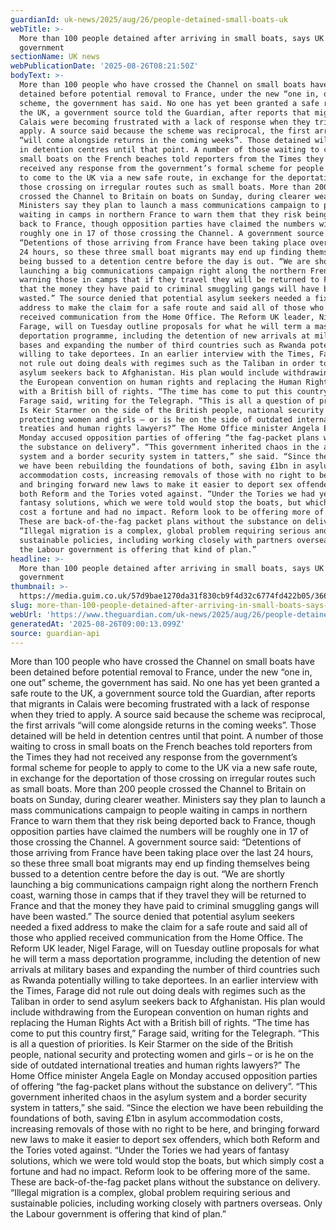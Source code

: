 ```yaml
---
guardianId: uk-news/2025/aug/26/people-detained-small-boats-uk
webTitle: >-
  More than 100 people detained after arriving in small boats, says UK
  government
sectionName: UK news
webPublicationDate: '2025-08-26T08:21:50Z'
bodyText: >-
  More than 100 people who have crossed the Channel on small boats have been
  detained before potential removal to France, under the new “one in, one out”
  scheme, the government has said. No one has yet been granted a safe route to
  the UK, a government source told the Guardian, after reports that migrants in
  Calais were becoming frustrated with a lack of response when they tried to
  apply. A source said because the scheme was reciprocal, the first arrivals
  “will come alongside returns in the coming weeks”. Those detained will be held
  in detention centres until that point. A number of those waiting to cross in
  small boats on the French beaches told reporters from the Times they had not
  received any response from the government’s formal scheme for people to apply
  to come to the UK via a new safe route, in exchange for the deportation of
  those crossing on irregular routes such as small boats. More than 200 people
  crossed the Channel to Britain on boats on Sunday, during clearer weather.
  Ministers say they plan to launch a mass communications campaign to people
  waiting in camps in northern France to warn them that they risk being deported
  back to France, though opposition parties have claimed the numbers will be
  roughly one in 17 of those crossing the Channel. A government source said:
  “Detentions of those arriving from France have been taking place over the last
  24 hours, so these three small boat migrants may end up finding themselves
  being bussed to a detention centre before the day is out. “We are shortly
  launching a big communications campaign right along the northern French coast,
  warning those in camps that if they travel they will be returned to France and
  that the money they have paid to criminal smuggling gangs will have been
  wasted.” The source denied that potential asylum seekers needed a fixed
  address to make the claim for a safe route and said all of those who applied
  received communication from the Home Office. The Reform UK leader, Nigel
  Farage, will on Tuesday outline proposals for what he will term a mass
  deportation programme, including the detention of new arrivals at military
  bases and expanding the number of third countries such as Rwanda potentially
  willing to take deportees. In an earlier interview with the Times, Farage did
  not rule out doing deals with regimes such as the Taliban in order to send
  asylum seekers back to Afghanistan. His plan would include withdrawing from
  the European convention on human rights and replacing the Human Rights Act
  with a British bill of rights. “The time has come to put this country first,”
  Farage said, writing for the Telegraph. “This is all a question of priorities.
  Is Keir Starmer on the side of the British people, national security and
  protecting women and girls – or is he on the side of outdated international
  treaties and human rights lawyers?” The Home Office minister Angela Eagle on
  Monday accused opposition parties of offering “the fag-packet plans without
  the substance on delivery”. “This government inherited chaos in the asylum
  system and a border security system in tatters,” she said. “Since the election
  we have been rebuilding the foundations of both, saving £1bn in asylum
  accommodation costs, increasing removals of those with no right to be here,
  and bringing forward new laws to make it easier to deport sex offenders, which
  both Reform and the Tories voted against. “Under the Tories we had years of
  fantasy solutions, which we were told would stop the boats, but which simply
  cost a fortune and had no impact. Reform look to be offering more of the same.
  These are back-of-the-fag packet plans without the substance on delivery.
  “Illegal migration is a complex, global problem requiring serious and
  sustainable policies, including working closely with partners overseas. Only
  the Labour government is offering that kind of plan.”
headline: >-
  More than 100 people detained after arriving in small boats, says UK
  government
thumbnail: >-
  https://media.guim.co.uk/57d9bae1270da31f830cb9f4d32c6774fd422b05/366_0_3347_2679/500.jpg
slug: more-than-100-people-detained-after-arriving-in-small-boats-says-uk-government
webUrl: 'https://www.theguardian.com/uk-news/2025/aug/26/people-detained-small-boats-uk'
generatedAt: '2025-08-26T09:00:13.099Z'
source: guardian-api
---
```

More than 100 people who have crossed the Channel on small boats have been detained before potential removal to France, under the new “one in, one out” scheme, the government has said. No one has yet been granted a safe route to the UK, a government source told the Guardian, after reports that migrants in Calais were becoming frustrated with a lack of response when they tried to apply. A source said because the scheme was reciprocal, the first arrivals “will come alongside returns in the coming weeks”. Those detained will be held in detention centres until that point. A number of those waiting to cross in small boats on the French beaches told reporters from the Times they had not received any response from the government’s formal scheme for people to apply to come to the UK via a new safe route, in exchange for the deportation of those crossing on irregular routes such as small boats. More than 200 people crossed the Channel to Britain on boats on Sunday, during clearer weather. Ministers say they plan to launch a mass communications campaign to people waiting in camps in northern France to warn them that they risk being deported back to France, though opposition parties have claimed the numbers will be roughly one in 17 of those crossing the Channel. A government source said: “Detentions of those arriving from France have been taking place over the last 24 hours, so these three small boat migrants may end up finding themselves being bussed to a detention centre before the day is out. “We are shortly launching a big communications campaign right along the northern French coast, warning those in camps that if they travel they will be returned to France and that the money they have paid to criminal smuggling gangs will have been wasted.” The source denied that potential asylum seekers needed a fixed address to make the claim for a safe route and said all of those who applied received communication from the Home Office. The Reform UK leader, Nigel Farage, will on Tuesday outline proposals for what he will term a mass deportation programme, including the detention of new arrivals at military bases and expanding the number of third countries such as Rwanda potentially willing to take deportees. In an earlier interview with the Times, Farage did not rule out doing deals with regimes such as the Taliban in order to send asylum seekers back to Afghanistan. His plan would include withdrawing from the European convention on human rights and replacing the Human Rights Act with a British bill of rights. “The time has come to put this country first,” Farage said, writing for the Telegraph. “This is all a question of priorities. Is Keir Starmer on the side of the British people, national security and protecting women and girls – or is he on the side of outdated international treaties and human rights lawyers?” The Home Office minister Angela Eagle on Monday accused opposition parties of offering “the fag-packet plans without the substance on delivery”. “This government inherited chaos in the asylum system and a border security system in tatters,” she said. “Since the election we have been rebuilding the foundations of both, saving £1bn in asylum accommodation costs, increasing removals of those with no right to be here, and bringing forward new laws to make it easier to deport sex offenders, which both Reform and the Tories voted against. “Under the Tories we had years of fantasy solutions, which we were told would stop the boats, but which simply cost a fortune and had no impact. Reform look to be offering more of the same. These are back-of-the-fag packet plans without the substance on delivery. “Illegal migration is a complex, global problem requiring serious and sustainable policies, including working closely with partners overseas. Only the Labour government is offering that kind of plan.”
